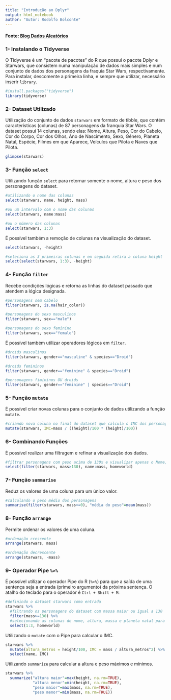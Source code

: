 ```yaml
---
title: "Introdução ao Dplyr"
output: html_notebook
author: "Autor: Rodolfo Bolconte"
---
```

#### Fonte: [Blog Dados Aleatórios](https://www.dadosaleatorios.com.br/post/introducao-ao-dplyr/)

### 1- Instalando o Tidyverse

O Tidyverse é um "pacote de pacotes" do R que possui o pacote Dplyr e Starwars, que consistem numa manipulação de dados mais simples e num conjunto de dados dos personagens da fraquia Star Wars, respectivamente. Para instalar, descomente a primeira linha, e sempre que utilizar, necessário inserir `library`.

```r
#install.packages("tidyverse")
library(tidyverse)
```

### 2- Dataset Utilizado

Utilização do conjunto de dados `starwars` em formato de tibble, que contém características (colunas) de 87 personagens da franquia Star Wars. O dataset possui 14 colunas, sendo elas: Nome, Altura, Peso, Cor do Cabelo, Cor do Corpo, Cor dos Olhos, Ano de Nascimento, Sexo, Gênero, Planeta Natal, Espécie, Filmes em que Aparece, Veículos que Pilota e Naves que Pilota.

```r
glimpse(starwars)
```
### 3- Função `select`

Utilizando função `select` para retornar somente o nome, altura e peso dos personagens do dataset.

```r
#utilizando o nome das colunas
select(starwars, name, height, mass)

#ou um intervalo com o nome das colunas
select(starwars, name:mass)

#ou o número das colunas
select(starwars, 1:3)
```
É possível também a remoção de colunas na visualização do dataset.
```r
select(starwars, -height)

#seleciona as 3 primeiras colunas e em seguida retira a coluna height
select(select(starwars, 1:3), -height)
```
### 4- Função `filter`

Recebe condições lógicas e retorna as linhas do dataset passado que atendem a lógica designada.
```r
#personagens sem cabelo
filter(starwars, is.na(hair_color))

#personagens do sexo masculinos
filter(starwars, sex=="male")

#personagens do sexo feminino
filter(starwars, sex=="female")
```
É possível também utilizar operadores lógicos em `filter`.
```r
#droids masculinos
filter(starwars, gender=="masculine" & species=="Droid")

#droids femininos
filter(starwars, gender=="feminine" & species=="Droid")

#personagens fimininos OU droids
filter(starwars, gender=="feminine" | species=="Droid")
```
### 5- Função `mutate`

É possível criar novas colunas para o conjunto de dados utilizando a função `mutate`.

```r
#criando nova coluna no final do dataset que calcula o IMC dos personagens
mutate(starwars, IMC=mass / ((height)/100 * (height)/100))
```
### 6- Combinando Funções

É possível realizar uma filtragem e refinar a visualização dos dados.
```r
#filtrar personagens com peso acima de 130x e visualizar apenas o Nome, Altura, Massa e Planeta Natal dos mesmos
select(filter(starwars, mass>130), name:mass, homeworld)
```

### 7- Função `summarise`

Reduz os valores de uma coluna para um único valor.

```r
#calculando o peso médio dos personagens
summarise(filter(starwars, mass>=0), "média do peso"=mean(mass))
```
### 8- Função `arrange`

Permite ordenar os valores de uma coluna.

```r
#ordenação crescente
arrange(starwars, mass)

#ordenação decrescente
arrange(starwars, -mass)
```
### 9- Operador Pipe `%>%`

É possível utilizar o operador Pipe do R (`%>%`) para que a saída de uma sentença seja a entrada (primeiro argumento) da próxima sentença. O atalho do teclado para o operador é `Ctrl + Shift + M`.

```r
#definindo o dataset starwars como entrada
starwars %>%
  #filtrando os personagens do dataset com massa maior ou igual a 130
  filter(mass>=130) %>% 
  #selecionando as colunas de nome, altura, massa e planeta natal para exibição
  select(1:3, homeworld)
```

Utilizando o `mutate` com o Pipe para calcular o IMC.
```r
starwars %>% 
  mutate(altura_metros = height/100, IMC = mass / altura_metros^2) %>% 
  select(name, IMC)
```

Utilizando `summarize` para calcular a altura e peso máximos e mínimos.
```r
starwars %>%
  summarize("altura maior"=max(height, na.rm=TRUE),
            "altura menor"=min(height, na.rm=TRUE),
            "peso maior"=max(mass, na.rm=TRUE),
            "peso menor"=min(mass, na.rm=TRUE))
```


